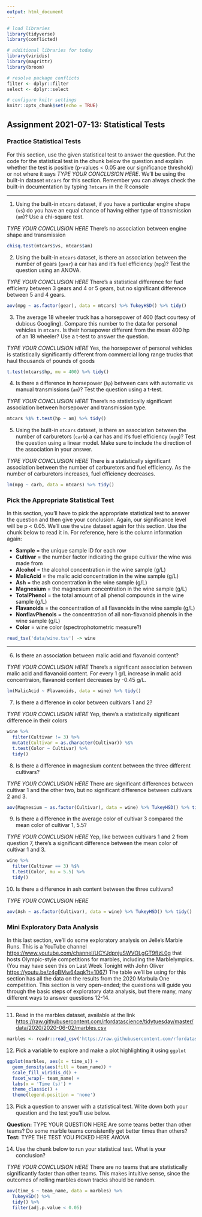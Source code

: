 ```yaml
---
output: html_document
---
```


```r
# load libraries
library(tidyverse)
library(conflicted)

# additional libraries for today
library(viridis)
library(magrittr)
library(broom)

# resolve package conflicts
filter <- dplyr::filter
select <- dplyr::select

# configure knitr settings
knitr::opts_chunk$set(echo = TRUE)
```

## Assignment 2021-07-13: Statistical Tests

### Practice Statistical Tests

For this section, use the given statistical test to answer the question. Put the code for the statistical test in the chunk below the question and explain whether the test is positive (p-values < 0.05 are our significance threshold) or not where it says *TYPE YOUR CONCLUSION HERE*. We'll be using the built-in dataset `mtcars` for this section. Remember you can always check the built-in documentation by typing `?mtcars` in the R console

---

1. Using the built-in `mtcars` dataset, if you have a particular engine shape (`vs`) do you have an equal chance of having either type of transmission (`am`)? Use a chi-square test.

*TYPE YOUR CONCLUSION HERE* There's no association between engine shape and transmission

```r
chisq.test(mtcars$vs, mtcars$am)
```

2. Using the built-in `mtcars` dataset, is there an association between the number of gears (`gear`) a car has and it's fuel efficiency (`mpg`)? Test the question using an ANOVA.

*TYPE YOUR CONCLUSION HERE* There's a statistical difference for fuel efficieny between 3 gears and 4 or 5 gears, but no significant difference between 5 and 4 gears.

```r
aov(mpg ~ as.factor(gear), data = mtcars) %>% TukeyHSD() %>% tidy()
```

3. The average 18 wheeler truck has a horsepower of 400 (fact courtesy of dubious Googling). Compare this number to the data for personal vehicles in `mtcars`. Is their horsepower different from the mean 400 hp of an 18 wheeler? Use a t-test to answer the question.

*TYPE YOUR CONCLUSION HERE* Yes, the horsepower of personal vehicles is statistically significantly different from commercial long range trucks that haul thousands of pounds of goods

```r
t.test(mtcars$hp, mu = 400) %>% tidy()
```

4. Is there a difference in horsepower (`hp`) between cars with automatic vs manual transmissions (`am`)? Test the question using a t-test.

*TYPE YOUR CONCLUSION HERE* There's no statistically significant association between horsepower and transmission type.

```r
mtcars %$% t.test(hp ~ am) %>% tidy()
```

5. Using the built-in `mtcars` dataset, is there an association between the number of carburetors (`carb`) a car has and it's fuel efficiency (`mpg`)? Test the question using a linear model. Make sure to include the direction of the association in your answer.

*TYPE YOUR CONCLUSION HERE* There is a statistically significant association between the number of carburetors and fuel efficiency. As the number of carburetors increases, fuel efficiency decreases.

```r
lm(mpg ~ carb, data = mtcars) %>% tidy()
```

### Pick the Appropriate Statistical Test

In this section, you'll have to pick the appropriate statistical test to answer the question and then give your conclusion. Again, our significance level will be p < 0.05. We'll use the `wine` dataset again for this section. Use the chunk below to read it in. For reference, here is the column information again:

- **Sample** = the unique sample ID for each row
- **Cultivar** = the number factor indicating the grape cultivar the wine was made from
- **Alcohol** = the alcohol concentration in the wine sample (g/L)
- **MalicAcid** = the malic acid concentration in the wine sample (g/L)
- **Ash** = the ash concentration in the wine sample (g/L)
- **Magnesium** = the magnesium concentration in the wine sample (g/L)
- **TotalPhenol** = the total amount of all phenol compounds in the wine sample (g/L)
- **Flavanoids** = the concentration of all flavanoids in the wine sample (g/L)
- **NonflavPhenols** = the concentration of all non-flavanoid phenols in the wine sample (g/L)
- **Color** = wine color (spectrophotometric measure?)

```r
read_tsv('data/wine.tsv') -> wine
```

---

6. Is there an association between malic acid and flavanoid content?

*TYPE YOUR CONCLUSION HERE* There's a significant association between malic acid and flavanoid content. For every 1 g/L increase in malic acid concentraion, flavanoid content decreases by -0.45 g/L.

```r
lm(MalicAcid ~ Flavanoids, data = wine) %>% tidy()
```

7. Is there a difference in color between cultivars 1 and 2?

*TYPE YOUR CONCLUSION HERE* Yep, there's a statistically significant difference in their colors

```r
wine %>%
  filter(Cultivar != 3) %>%
  mutate(Cultivar = as.character(Cultivar)) %$% 
  t.test(Color ~ Cultivar) %>%
  tidy()
```

8. Is there a difference in magnesium content between the three different cultivars?

*TYPE YOUR CONCLUSION HERE* There are significant differences between cultivar 1 and the other two, but no significant difference between cultivars 2 and 3.

```r
aov(Magnesium ~ as.factor(Cultivar), data = wine) %>% TukeyHSD() %>% tidy()
```

9. Is there a difference in the average color of cultivar 3 compared the mean color of cultivar 1, 5.5?

*TYPE YOUR CONCLUSION HERE* Yep, like between cultivars 1 and 2 from question 7, there's a significant difference between the mean color of cultivar 1 and 3.

```r
wine %>% 
  filter(Cultivar == 3) %$% 
  t.test(Color, mu = 5.5) %>%
  tidy()
```

10. Is there a difference in ash content between the three cultivars?

*TYPE YOUR CONCLUSION HERE*

```r
aov(Ash ~ as.factor(Cultivar), data = wine) %>% TukeyHSD() %>% tidy()
```

### Mini Exploratory Data Analysis

In this last section, we'll do some exploratory analysis on Jelle's Marble Runs. This is a YouTube channel <https://www.youtube.com/channel/UCYJdpnjuSWVOLgGT9fIzL0g> that hosts Olympic-style competitions for marbles, including the Marblelympics. (You may have seen this on Last Week Tonight with John Oliver <https://youtu.be/z4gBMw64aqk?t=1067>) The table we'll be using for this section has all the data on the results from the 2020 Marbula One competition. This section is very open-ended; the questions will guide you through the basic steps of exploratory data analysis, but there many, many different ways to answer questions 12-14.

---

11. Read in the marbles dataset, available at the link <https://raw.githubusercontent.com/rfordatascience/tidytuesday/master/data/2020/2020-06-02/marbles.csv>

```r
marbles <- readr::read_csv('https://raw.githubusercontent.com/rfordatascience/tidytuesday/master/data/2020/2020-06-02/marbles.csv')
```

12. Pick a variable to explore and make a plot highlighting it using `ggplot`

```r
ggplot(marbles, aes(x = time_s)) +
  geom_density(aes(fill = team_name)) +
  scale_fill_viridis_d() +
  facet_wrap(~ team_name) +
  labs(x = 'Time (s)') +
  theme_classic() +
  theme(legend.position = 'none')
```

13. Pick a question to answer with a statistical test. Write down both your question and the test you'll use below.

**Question:** TYPE YOUR QUESTION HERE Are some teams better than other teams? Do some marble teams consistently get better times than others?
**Test:** TYPE THE TEST YOU PICKED HERE *ANOVA*

14. Use the chunk below to run your statistical test. What is your conclusion?

*TYPE YOUR CONCLUSION HERE* There are no teams that are statistically significantly faster than other teams. This makes intuitive sense, since the outcomes of rolling marbles down tracks should be random.

```r
aov(time_s ~ team_name, data = marbles) %>%
  TukeyHSD() %>%
  tidy() %>%
  filter(adj.p.value < 0.05)
```



<br>


